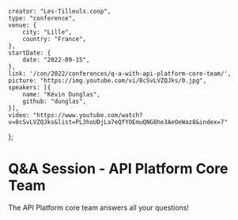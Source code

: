     creator: "Les-Tilleuls.coop",
    type: "conference",
    venue: {
        city: "Lille",
        country: "France",
    },
    startDate: {
        date: "2022-09-15",
    },
    link: '/con/2022/conferences/q-a-with-api-platform-core-team/',
    picture: "https://img.youtube.com/vi/8cSvLVZQJks/0.jpg",
    speakers: [{
        name: "Kévin Dunglas",
        github: "dunglas",
    }],
    video: "https://www.youtube.com/watch?v=8cSvLVZQJks&list=PL3hoUDjLa7eQfYOEmuQNG8he3AeOeWaz8&index=7"
};

# Q&A Session - API Platform Core Team

The API Platform core team answers all your questions!